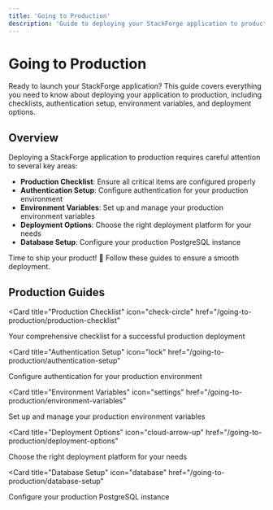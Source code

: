 ```yaml
---
title: 'Going to Production'
description: 'Guide to deploying your StackForge application to production'
---
```


# Going to Production

Ready to launch your StackForge application? This guide covers everything you need to know about deploying your application to production, including checklists, authentication setup, environment variables, and deployment options.

## Overview

Deploying a StackForge application to production requires careful attention to several key areas:

- **Production Checklist**: Ensure all critical items are configured properly
- **Authentication Setup**: Configure authentication for your production environment
- **Environment Variables**: Set up and manage your production environment variables
- **Deployment Options**: Choose the right deployment platform for your needs
- **Database Setup**: Configure your production PostgreSQL instance

Time to ship your product! 🚀 Follow these guides to ensure a smooth deployment.

## Production Guides

<CardGroup cols={2}>

<Card
  title="Production Checklist"
  icon="check-circle"
  href="/going-to-production/production-checklist"
>
  Your comprehensive checklist for a successful production deployment
</Card>

<Card
  title="Authentication Setup"
  icon="lock"
  href="/going-to-production/authentication-setup"
>
  Configure authentication for your production environment
</Card>

<Card
  title="Environment Variables"
  icon="settings"
  href="/going-to-production/environment-variables"
>
  Set up and manage your production environment variables
</Card>

<Card
  title="Deployment Options"
  icon="cloud-arrow-up"
  href="/going-to-production/deployment-options"
>
  Choose the right deployment platform for your needs
</Card>

<Card
  title="Database Setup"
  icon="database"
  href="/going-to-production/database-setup"
>
  Configure your production PostgreSQL instance
</Card>

</CardGroup>